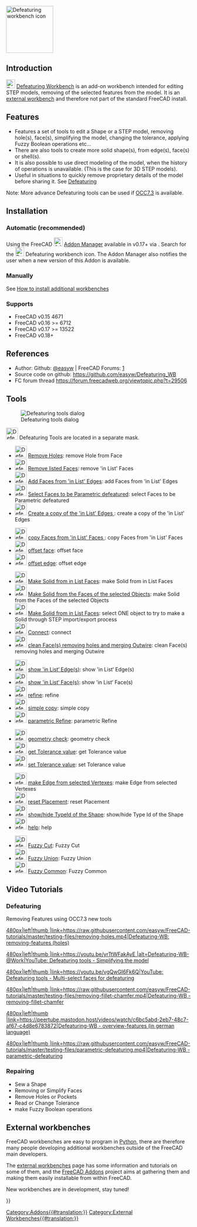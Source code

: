 <languages/>
<translate>
<!--T:53-->
[[Image:Defeaturing_workbench_icon.svg|thumb|128px|Defeaturing workbench icon]]

==Introduction== <!--T:1-->

</translate>
{{TOCright}}
<translate>

<!--T:24-->
[[File:Defeaturing_workbench_icon.svg|24px]] [[Defeaturing Workbench]] is an add-on workbench intended for editing STEP models, removing of the selected features from the model. It is an [[External Workbenches|external workbench]] and therefore not part of the standard FreeCAD install.  

==Features== <!--T:3-->

<!--T:4-->
* Features a set of tools to edit a Shape or a STEP model, removing hole(s), face(s), simplifying the model, changing the tolerance, applying Fuzzy Boolean operations etc...
* There are also tools to create more solid shape(s), from edge(s), face(s) or shell(s). 
* It is also possible to use direct modeling of the model, when the history of operations is unavailable. (This is the case for 3D STEP models).
* Useful in situations to quickly remove proprietary details of the model before sharing it. See [[Defeaturing|Defeaturing]]

<!--T:6-->
Note: More advance Defeaturing tools can be used if [[OpenCASCADE|OCC7.3]] is available.

==Installation== <!--T:17-->

===Automatic (recommended) === <!--T:18-->

<!--T:51-->
Using the FreeCAD [[Image:AddonManager.svg|24px]] [[Std AddonMgr|Addon Manager]] available in v0.17+ via {{MenuCommand|Tools → Addon Manager}}. Search for the [[File:Defeaturing_workbench_icon.svg|24px]] Defeaturing workbench icon. The Addon Manager also notifies the user when a new version of this Addon is available.

=== Manually === <!--T:19-->

<!--T:52-->
See [[How to install additional workbenches]]

=== Supports === <!--T:21-->

<!--T:22-->
* FreeCAD v0.15 4671  
* FreeCAD v0.16 >= 6712  
* FreeCAD v0.17 >= 13522
* FreeCAD v0.18+

==References== <!--T:7-->

<!--T:8-->
* Author: Github: [https://github.com/easyw @easyw] | FreeCAD Forums: [https://forum.freecadweb.org/viewtopic.php?f=9&t=29506]
* Source code on github: https://github.com/easyw/Defeaturing_WB
* FC forum thread https://forum.freecadweb.org/viewtopic.php?t=29506

==Tools== <!--T:10-->

<!--T:12-->
[[File:Defeaturing_WB.png|right|Defeaturing tools dialog]]

<!--T:11-->
[[Image:Defeaturing_Tools.svg|32px]] Defeaturing Tools are located in a separate mask.

<!--T:38-->
* [[Image:DefeatWB_Tools_rmv_hole.png|32px]] [[DefeatWB_Tools_rmv_hole|Remove Holes]]: remove Hole from Face
* [[Image:DefeatWB_Tools_rmv_listed_Faces.png|32px]] [[DefeatWB_Tools_rmv_listed_Faces|Remove listed Faces]]: remove 'in List' Faces
* [[Image:DefeatWB_Tools_add_Faces_listed_Edges.png|32px]] [[DefeatWB_Tools_add_Faces_listed_Edges|Add Faces from 'in List' Edges]]: add Faces from 'in List' Edges
* [[Image:DefeatWB_Tools_select_Faces_Param_Defeat.png|32px]] [[DefeatWB_Tools_select_Faces_Param_Defeat|Select Faces to be Parametric defeatured]]: select Faces to be Parametric defeatured
* [[Image:DefeatWB_Tools_create_copy_listed_edges.png|32px]] [[DefeatWB_Tools_create_copy_listed_edges|Create a copy of the 'in List' Edges ]]: create a copy of the 'in List' Edges 


<!--T:39-->
* [[Image:DefeatWB_Tools_copy_Faces_listed_faces.png|32px]] [[DefeatWB_Tools_copy_Faces_listed_faces|copy Faces from 'in List' Faces ]]: copy Faces from 'in List' Faces 
* [[Image:DefeatWB_Tools_offset face.png|32px]] [[DefeatWB_Tools_offset face| offset face]]: offset face  
* [[Image:DefeatWB_Tools_offset edge.png|32px]] [[DefeatWB_Tools_offset edge|offset edge]]: offset edge 


<!--T:40-->
* [[Image:DefeatWB_Tools_make_solid_listed_faces.png|32px]] [[DefeatWB_Tools_make_solid_listed_faces|Make Solid from in List Faces]]: make Solid from in List Faces
* [[Image:DefeatWB_Tools_make_solid_faces_selected_objects.png|32px]] [[DefeatWB_Tools_make_solid_faces_selected_objects|Make Solid from the Faces of the selected Objects]]: make Solid from the Faces of the selected Objects
* [[Image:DefeatWB_Tools_select_one_object_2_make_solid_step_proc.png|32px]] [[DefeatWB_Tools_select_one_object_2_make_solid_step_proc|Make Solid from in List Faces]]: select ONE object to try to make a Solid through STEP import/export process
* [[Image:DefeatWB_Tools_Connect.png|32px]] [[DefeatWB_Tools_Connect|Connect]]: connect
* [[Image:DefeatWB_Tools_clean_face_rmv_holes.png|32px]] [[DefeatWB_Tools_clean_face_rmv_holes|clean Face(s) removing holes and merging Outwire]]: clean Face(s) removing holes and merging Outwire


<!--T:41-->
* [[Image:DefeatWB_Tools_show_listed_edges.png|32px]] [[DefeatWB_Tools_show_listed_edges|show 'in List‘ Edge(s)]]: show 'in List‘ Edge(s)
* [[Image:DefeatWB_Tools_show_listed_faces.png|32px]] [[DefeatWB_Tools_show_listed_faces|show 'in List‘ Face(s)]]: show 'in List‘ Face(s)
* [[Image:DefeatWB_Tools_refine.png|32px]] [[DefeatWB_Tools_refine|refine]]: refine
* [[Image:DefeatWB_Tools_simple_copy.png|32px]] [[DefeatWB_Tools_simple_copy|simple copy]]: simple copy
* [[Image:DefeatWB_Tools_parametric_refine.png|32px]] [[DefeatWB_Tools_parametric_refine|parametric Refine]]: parametric Refine


<!--T:42-->
* [[Image:DefeatWB_Tools_geometry_check.png|32px]] [[DefeatWB_Tools_geometry_check|geometry check]]: geometry check
* [[Image:DefeatWB_Tools_get_Tolerance_value.png|32px]] [[DefeatWB_Tools_get_Tolerance_value|get Tolerance value]]: get Tolerance value
* [[Image:DefeatWB_Tools_set_Tolerance_value.png|32px]] [[DefeatWB_Tools_set_Tolerance_value|set Tolerance value]]: set Tolerance value


<!--T:43-->
* [[Image:DefeatWB_Tools_make_edges_selected_vertexes.png|32px]] [[DefeatWB_Tools_make_edges_selected_vertexes|make Edge from selected Vertexes]]: make Edge from selected Vertexes
* [[Image:DefeatWB_Tools_reset_placement.png|32px]] [[DefeatWB_Tools_reset_placement|reset Placement]]: reset Placement
* [[Image:DefeatWB_Tools_show_hide_typeId_shape.png|32px]] [[DefeatWB_Tools_show_hide_typeId_shape|show/hide TypeId of the Shape]]: show/hide Type Id of the Shape
* [[Image:DefeatWB_Tools_help.png|32px]] [[DefeatWB_Tools_help|help]]: help


<!--T:48-->
* [[Image:DefeatWB_Tools_Fuzzy_Cut.png|32px]] [[DefeatWB_Tools_Fuzzy_Cut|Fuzzy Cut]]: Fuzzy Cut
* [[Image:DefeatWB_Tools_Fuzzy_Union.png|32px]] [[DefeatWB_Tools_Fuzzy_Union|Fuzzy Union]]: Fuzzy Union
* [[Image:DefeatWB_Tools_Fuzzy_Common.png|32px]] [[DefeatWB_Tools_Fuzzy_Common|Fuzzy Common]]: Fuzzy Common

== Video Tutorials == <!--T:13-->

=== Defeaturing === <!--T:15-->
Removing Features using OCC7.3 new tools

<!--T:26-->
[[Image:Defeaturing-WB-@Work_v3.png|480px|left|thumb |link=https://raw.githubusercontent.com/easyw/FreeCAD-tutorials/master/testing-files/removing-holes.mp4|Defeaturing-WB: removing-features (holes)]]

<!--T:28-->
[[Image:Defeaturing-WB-@Work_v1.png|480px|left|thumb |link=https://youtu.be/yrTtWFakAyE |alt=Defeaturing-WB-@Work|YouTube: Defeaturing tools - Simplifying the model]]

<!--T:30-->
[[Image:Defeaturing-WB-@Work_v2.png|480px|left|thumb |link=https://youtu.be/vgQwGI6Fk6Q|YouTube: Defeaturing tools - Multi-select faces for defeaturing]]

<!--T:31-->
[[Image:Defeaturing-WB-@Work_v4.png|480px|left|thumb |link=https://raw.githubusercontent.com/easyw/FreeCAD-tutorials/master/testing-files/removing-fillet-chamfer.mp4|Defeaturing-WB - removing-fillet-chamfer]]

<!--T:45-->
[[Image:Defeaturing-WB-@Work_v5.png|480px|left|thumb |link=https://peertube.mastodon.host/videos/watch/c6bc5abd-2eb7-48c7-af67-c4d8e6783872|Defeaturing-WB - overview-features (in german language)]]

<!--T:46-->
[[Image:Defeaturing-WB-@Work_v6.png|480px|left|thumb |link=https://raw.githubusercontent.com/easyw/FreeCAD-tutorials/master/testing-files/parametric-defeaturing.mp4|Defeaturing-WB - parametric-defeaturing]]
{{clear}}

=== Repairing === <!--T:16-->
* Sew a Shape 
* Removing or Simplify Faces
* Remove Holes or Pockets
* Read or Change Tolerance
* make Fuzzy Boolean operations

== External workbenches == <!--T:34-->

<!--T:35-->
FreeCAD workbenches are easy to program in [[Python|Python]], there are therefore many people developing additional workbenches outside of the FreeCAD main developers.

<!--T:36-->
The [[external workbenches|external workbenches]] page has some information and tutorials on some of them, and the [https://github.com/FreeCAD/FreeCAD-addons FreeCAD Addons] project aims at gathering them and making them easily installable from within FreeCAD.

<!--T:37-->
New workbenches are in development, stay tuned!

</translate>
{{Userdocnavi{{#translation:}}}}
[[Category:Addons{{#translation:}}]]
[[Category:External Workbenches{{#translation:}}]]
{{clear}}